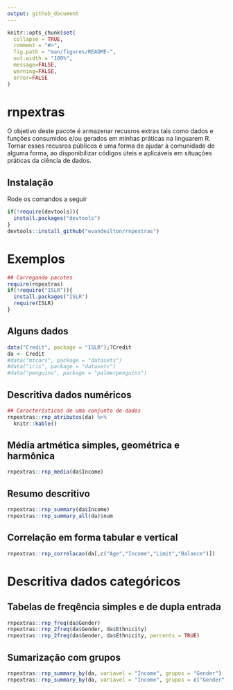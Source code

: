 ```yaml
---
output: github_document
---
```


<!-- README.md is generated from README.Rmd. Please edit that file -->

```r
knitr::opts_chunk$set(
  collapse = TRUE,
  comment = "#>",
  fig.path = "man/figures/README-",
  out.width = "100%",
  message=FALSE,
  warning=FALSE,
  error=FALSE
)
```

# rnpextras

<!-- badges: start -->
<!-- badges: end -->

O objetivo deste pacote é armazenar recusros extras tais como dados e funções consumidos e/ou gerados em minhas práticas
na linguarem R. Tornar esses recusros públicos é uma forma de ajudar à comunidade de alguma forma, ao disponibilizar 
códigos úteis e aplicáveis em situações práticas da ciência de dados.

## Instalação

Rode os comandos a seguir

``` r
if(!require(devtools)){
  install.packages("devtools")
}
devtools::install_github("evandeilton/rnpextras")
```

# Exemplos

```r
## Carregando pacotes
require(rnpextras)
if(!require("ISLR")){
  install.packages("ISLR")
  require(ISLR)
}

```


## Alguns dados
```r
data("Credit", package = "ISLR");?Credit
da <- Credit
#data("mtcars", package = "datasets")
#data("iris", package = "datasets")
#data("penguins", package = "palmerpenguins")
```

## Descritiva dados numéricos

```r
## Características de uma conjunto de dados
rnpextras::rnp_atributos(da) %>% 
  knitr::kable()
```

## Média artmética simples, geométrica e harmônica 

```r
rnpextras::rnp_media(da$Income)
```


## Resumo descritivo
```r
rnpextras::rnp_summary(da$Income)
rnpextras::rnp_summary_all(da)$num
```

## Correlação em forma tabular e vertical
```r
rnpextras::rnp_correlacao(da[,c("Age","Income","Limit","Balance")])
```

# Descritiva dados categóricos

## Tabelas de freqência simples e de dupla entrada
```r
rnpextras::rnp_freq(da$Gender)
rnpextras::rnp_2freq(da$Gender, da$Ethnicity)
rnpextras::rnp_2freq(da$Gender, da$Ethnicity, percents = TRUE)
```


## Sumarização com grupos
```r
rnpextras::rnp_summary_by(da, variavel = "Income", grupos = "Gender")
rnpextras::rnp_summary_by(da, variavel = "Income", grupos = c("Gender","Student"))

```






